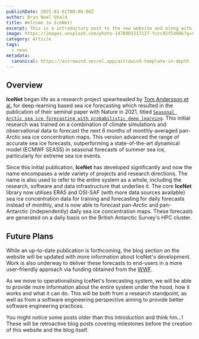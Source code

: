 ```yaml
---
publishDate: 2025-01-01T00:00:00Z
author: Bryn Noel Ubald
title: Welcome to IceNet!
excerpt: This is a introductory post to the new website and along with it, the blog itself.
image: https://images.unsplash.com/photo-1478001517127-fccc92f54906?q=80&w=2070&auto=format&fit=crop&ixlib=rb-4.0.3&ixid=M3wxMjA3fDB8MHxwaG90by1wYWdlfHx8fGVufDB8fHx8fA%3D%3D
category: Article
tags:
  - news
metadata:
  canonical: https://astrowind.vercel.app/astrowind-template-in-depth
---
```



## Overview

**IceNet** began life as a research project spearheaded by [Tom Andersson et al.](../#tom-andersson) for deep-learning based sea ice forecasting which resulted in the publication of their seminal paper with Nature in 2021, titled [`Seasonal Arctic sea ice forecasting with probabilistic deep learning`](https://www.nature.com/articles/s41467-021-25257-4). This initial research was trained on a combination of climate simulations and observational data to forecast the next 6 months of monthly-averaged pan-Arctic sea ice concentration maps. This version advanced the range of accurate sea ice forecasts, outperforming a state-of-the-art dynamical model (ECMWF SEAS5) in seasonal forecasts of summer sea ice, particularly for extreme sea ice events.

Since this initial publication, **IceNet** has developed significantly and now the name encompases a wide variety of projects and research directions. The name is also used to refer to the entire system as a whole, including the research, software and data infrastructure that underlies it. The core **IceNet** library now utilises ERA5 and OSI-SAF (with more data sources available) sea ice concentration data for training and forecasting for daily forecasts instead of monthly, and is now able to forecast pan-Arctic and pan-Antarctic (independently) daily sea ice concentration maps. These forecasts are generated on a daily basis on the British Antarctic Survey's HPC cluster.

## Future Plans

While an up-to-date publication is forthcoming, the blog section on the website will be updated with more information about IceNet's development. Work is also underway to deliver these forecasts to end-users in a more user-friendly approach via funding obtained from the [WWF](https://www.wwf.org.uk/).

As we move to operationalising IceNet's forecasting system, we will be able to provide more information about the entire system under the hood, how it works and what it can do. This will be both from a research standpoint, as well as from a software engineering perspective aiming to provide better software engineering practices.

You might notice some posts older than this introduction and think hm...! These will be retroactive blog posts covering milestones before the creation of this website and the blog itself.
